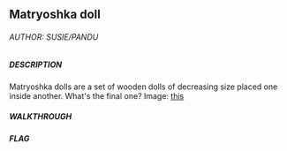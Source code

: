 ## Matryoshka doll

###### AUTHOR: SUSIE/PANDU
##### DESCRIPTION

Matryoshka dolls are a set of wooden dolls of decreasing size placed one inside another. What's the final one? Image: [this](https://mercury.picoctf.net/static/5ef2e9103d55972d975437f68175b9ab/dolls.jpg)

##### WALKTHROUGH

##### FLAG